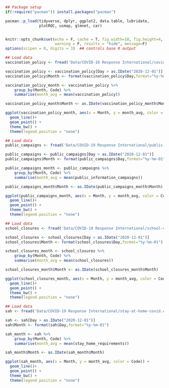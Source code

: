 
```r
## Package setup
if(!require("pacman")) install.packages("pacman")

pacman::p_load(tidyverse, dplyr, ggplot2, data.table, lubridate,
               plotROC, usmap, glmnet, car)


knitr::opts_chunk$set(echo = F, cache = T, fig.width=10, fig.height=4,
                      warning = F, results = "hide", message=F)
options(scipen = 0, digits = 3)  ## controls base R output
```


```r
## Load data
vaccination_policy <- fread('Data/COVID-19 Response International/covid-vaccination-policy.csv')

vaccination_policy <- vaccination_policy[Day > as.IDate("2020-12-01")]
vaccination_policy$Month <- format(vaccination_policy$Day,format="%y-%m-01")

vaccination_policy_month <- vaccination_policy %>% 
    group_by(Month, Code) %>% 
    summarise(month_avg = mean(vaccination_policy))

vaccination_policy_month$Month <- as.IDate(vaccination_policy_month$Month)

ggplot(vaccination_policy_month, aes(x = Month, y = month_avg, color = Code)) +
  geom_line()+
  geom_point() +
  theme_bw() +
  theme(legend.position = "none")
```

```r
## Load data
public_campaigns <- fread('Data/COVID-19 Response International/public-campaigns-covid.csv')

public_campaigns <- public_campaigns[Day > as.IDate("2020-12-01")]
public_campaigns$Month <- format(public_campaigns$Day,format="%y-%m-01")

public_campaigns_month <- public_campaigns %>% 
    group_by(Month, Code) %>% 
    summarise(month_avg = mean(public_information_campaigns))

public_campaigns_month$Month <- as.IDate(public_campaigns_month$Month)

ggplot(public_campaigns_month, aes(x = Month, y = month_avg, color = Code)) +
  geom_line()+
  geom_point() +
  theme_bw() +
  theme(legend.position = "none")
```

```r
## Load data
school_closures <- fread('Data/COVID-19 Response International/school-closures-covid.csv')

school_closures <- school_closures[Day > as.IDate("2020-12-01")]
school_closures$Month <- format(school_closures$Day,format="%y-%m-01")

school_closures_month <- school_closures %>% 
    group_by(Month, Code) %>% 
    summarise(month_avg = mean(school_closures))

school_closures_month$Month <- as.IDate(school_closures_month$Month)

ggplot(school_closures_month, aes(x = Month, y = month_avg, color = Code)) +
  geom_line()+
  geom_point() +
  theme_bw() +
  theme(legend.position = "none")
```

```r
## Load data
sah <- fread('Data/COVID-19 Response International/stay-at-home-covid.csv')

sah <- sah[Day > as.IDate("2020-12-01")]
sah$Month <- format(sah$Day,format="%y-%m-01")

sah_month <- sah %>% 
    group_by(Month, Code) %>% 
    summarise(month_avg = mean(stay_home_requirements))

sah_month$Month <- as.IDate(sah_month$Month)

ggplot(sah_month, aes(x = Month, y = month_avg, color = Code)) +
  geom_line()+
  geom_point() +
  theme_bw() +
  theme(legend.position = "none")
```